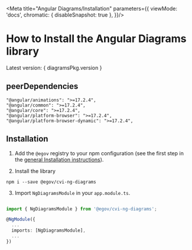 
<Meta title="Angular Diagrams/Installation" parameters={{
  viewMode: 'docs',
  chromatic: { disableSnapshot: true },
}}/>

# How to Install the Angular Diagrams library

Latest version: { diagramsPkg.version }

## peerDependencies

```
"@angular/animations": ">=17.2.4",
"@angular/common": ">=17.2.4",
"@angular/core": ">=17.2.4",
"@angular/platform-browser": ">=17.2.4",
"@angular/platform-browser-dynamic": ">=17.2.4",
```

## Installation

1. Add the `@egov` registry to your npm configuration (see the first step in the [general Installation instructions](https://github.com/e-gov/cvi#%EF%B8%8F-installation-instructions)).

2. Install the library
```
npm i --save @egov/cvi-ng-diagrams
```

3. Import `NgDiagramsModule` in your `app.module.ts`.

```ts

import { NgDiagramsModule } from '@egov/cvi-ng-diagrams';

@NgModule({
  ...
  imports: [NgDiagramsModule],
  ...
})
```
